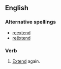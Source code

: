 ==English==

===Alternative spellings===
* [[reextend]]
* [[reëxtend]]

===Verb===
{{en-verb}}

# [[extend|Extend]] again.